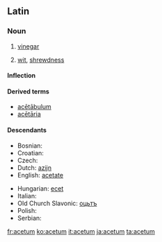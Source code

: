 ==Latin==

===Noun===
{{la-noun|acētum|aceti#Latin|acētī|n|second}}

# [[vinegar]]
# {{figurative|lang=la}} [[wit]], [[shrewdness]]

====Inflection====
{{la-decl-2nd-N|acet|acēt}}

====Derived terms====
* [[acetabulum#Latin|acētābulum]]
* [[acetaria|acētāria]]

====Descendants====
{{top2}}
* Bosnian: {{l|bs|ocat}}
* Croatian: {{l|hr|ocat}}
* Czech: {{l|cs|ocet}}
* Dutch: [[azijn]]
* English: [[acetate]]
{{mid2}}
* Hungarian: [[ecet]]
* Italian: {{l|it|aceto}}
* Old Church Slavonic: [[оцьтъ]]
* Polish: {{l|pl|ocet}}
* Serbian: {{l|sr|ocat}}
{{bottom}}

[[fr:acetum]]
[[ko:acetum]]
[[it:acetum]]
[[ja:acetum]]
[[ta:acetum]]
